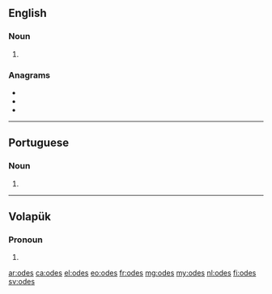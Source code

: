 ==English==

===Noun===
{{head|en|plural}}

# {{plural of|ode|lang=en}}

===Anagrams===
* {{l|en|does}}
* {{l|en|dose}}
* {{l|en|SOED}}

----

==Portuguese==

===Noun===
{{head|pt|plural}} {{g|f}}

# {{plural of|ode|lang=pt}}

----

==Volapük==

===Pronoun===
{{head|vo|pronoun form}}

# {{inflection of|od||dat|p|lang=vo}}

[[ar:odes]]
[[ca:odes]]
[[el:odes]]
[[eo:odes]]
[[fr:odes]]
[[mg:odes]]
[[my:odes]]
[[nl:odes]]
[[fi:odes]]
[[sv:odes]]